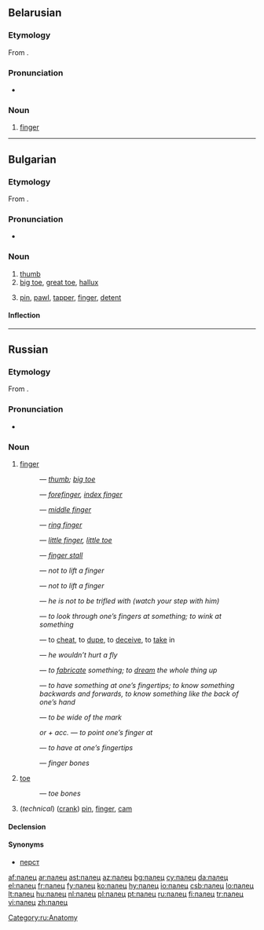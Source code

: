 ==Belarusian==

===Etymology===
From {{proto|Slavic|palьcь|lang=be}}.

===Pronunciation===
* {{audio|Be-палец.ogg|Audio}}

===Noun===
{{be-noun|g=m|tr=palec}}

# [[finger]]

----

==Bulgarian==

===Etymology===
From {{proto|Slavic|palьcь|lang=bg}}.

===Pronunciation===
* {{IPA|/ˈpalɛts/|lang=bg}}

===Noun===
{{infl|bg|noun|g=m|tr=pálets}}

# [[thumb]]
# [[big toe]], [[great toe]], [[hallux]]
# {{technology|lang=bg}} [[pin]], [[pawl]], [[tapper]], [[finger]], [[detent]]

====Inflection====
{{bg-noun-m-k/ets|пал}}

----

==Russian==

===Etymology===
From {{proto|Slavic|palьcь|lang=ru}}.

===Pronunciation===
* {{audio|Ru-палец.ogg|Audio}}

===Noun===
{{ru-noun|tr=pálec|g=m}}

# [[finger]]
#: {{Cyrl|[[большой палец|большо́й па́лец]]}} — ''[[thumb]]; [[big toe]]''
#: {{Cyrl|[[указательный палец|указа́тельный па́лец]]}} — ''[[forefinger]], [[index finger]]''
#: {{Cyrl|[[средний палец|сре́дний па́лец]]}} — ''[[middle finger]]''
#: {{Cyrl|[[безымянный палец|безымя́нный па́лец]]}} — ''[[ring finger]]''
#: {{Cyrl|[[мизинец|мизи́нец]]}} — ''[[little finger]], [[little toe]]''
#: {{Cyrl|[[предохранительный|предохрани́тельный]] ([[резиновый|рези́новый]]) па́лец}} — ''[[finger stall]]''
#: {{Cyrl|па́лец [[о#Russian|о]] па́лец [[не#Russian|не]] [[ударить|уда́рить]]}} — ''not to lift a finger''
#: {{Cyrl|па́льцем [[не#Russian|не]] [[шевелить|шевельну́ть]]}} — ''not to lift a finger''
#: {{Cyrl|[[он|ему́]] па́льца [[в#Russian|в]] [[рот]] [[не#Russian|не]] [[класть|клади́]]}} — ''he is not to be trifled with (watch your step with him)''
#: {{Cyrl|[[смотреть|смотре́ть]] [[сквозь]] па́льцы [[на]] [[что-либо]]}} — ''to look through one’s fingers at something; to wink at something''
#: {{Cyrl|[[обвести|обвести́]] [[вокруг|вокру́г]] па́льца}} — to [[cheat]], to [[dupe]], to [[deceive]], to [[take]] in
#: {{Cyrl|[[он]] па́льцем [[никто|никого́]] [[не#Russian|не]] [[трогать|тро́нет]]}} — ''he wouldn’t hurt a fly''
#: {{Cyrl|[[высосать|вы́сосать]] [[из]] па́льца [[что-либо]]}} — ''to [[fabricate]] something; to [[dream]] the whole thing up''
#: {{Cyrl|[[знать]] [[что-либо]] [[как]] [[свой|свои́]] [[пять]] па́льцев}} — ''to have something at one’s fingertips; to know something backwards and forwards, to know something like the back of one’s hand''
#: {{Cyrl|[[попасть|попа́сть]] па́льцем [[в#Russian|в]] [[небо|не́бо]]}} — ''to be wide of the mark''
#: {{Cyrl|[[показывать|пока́зывать]]}} ''or'' {{Cyrl|[[указывать|ука́зывать]] па́льцем [[на]]}} ''+ acc.'' — ''to point one’s finger at''
#: {{Cyrl|[[знать]] [[как]] [[свой|свои́]] [[пять]] па́льцев}} — ''to have at one’s fingertips''
#: {{Cyrl|[[кость|ко́сти]] па́льцев}} — ''finger bones''
# [[toe]]
#: {{Cyrl|[[кость|ко́сти]] па́льцев [[нога|ног]]}} — ''toe bones''
# (''technical'') ([[crank]]) [[pin]], [[finger]], [[cam]]

====Declension====
{{ru-noun-inan-ц-1|пальц|па́льц|па́лец}}

====Synonyms====
* [[перст]]

[[Category:ru:Anatomy]]

[[af:палец]]
[[ar:палец]]
[[ast:палец]]
[[az:палец]]
[[bg:палец]]
[[cy:палец]]
[[da:палец]]
[[el:палец]]
[[fr:палец]]
[[fy:палец]]
[[ko:палец]]
[[hy:палец]]
[[io:палец]]
[[csb:палец]]
[[lo:палец]]
[[lt:палец]]
[[hu:палец]]
[[nl:палец]]
[[pl:палец]]
[[pt:палец]]
[[ru:палец]]
[[fi:палец]]
[[tr:палец]]
[[vi:палец]]
[[zh:палец]]